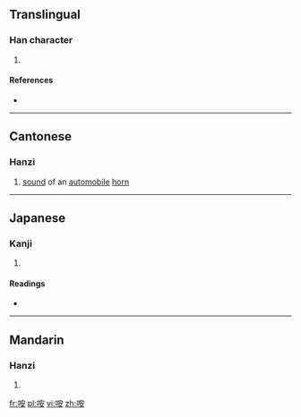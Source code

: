 ==Translingual==

===Han character===
{{Han char|rn=30|rad=口|as=06|sn=9|four=|canj=口十女 (RJV)|ids=⿰[[口]][[安]]}}

# {{defn|Han|sort=口06}}

====References====
* {{Han ref|kx=0187.200|dkj=03564|dj=0406.200|hdz=10623.030|uh=54B9|ud=21689}}

----

==Cantonese==

===Hanzi===
{{yue-hanzi|jyut=[[hon1]]|y=hon1}}

# [[sound]] of an [[automobile]] [[horn]]

----

==Japanese==

===Kanji===
{{ja-kanji|grade=|rs=口06}}

# {{defn|lang=ja|sort=口06}}

====Readings====
* {{ja-readings|on=[[あつ]] (atsu), [[あち]] (achi), [[あん]] (an)|kun=[[どもる]] (domoru), [[ささやく]] (sasayaku), [[やむ]] (yamu)}}

----

==Mandarin==

===Hanzi===
{{cmn-hanzi|pin=[[è]] ([[e4]])|wg=o<sup>4</sup>}}

# {{defn|lang=cmn|sort=口06}}

[[fr:咹]]
[[pl:咹]]
[[vi:咹]]
[[zh:咹]]